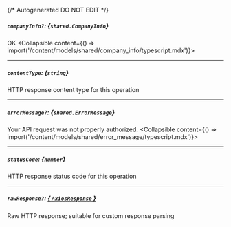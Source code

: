 {/* Autogenerated DO NOT EDIT  */}

##### `companyInfo?`: *{`shared.CompanyInfo`}*
OK
<Collapsible content={() => import('/content/models/shared/company_info/typescript.mdx')}>
</Collapsible>

---
##### `contentType`: *{`string`}*
HTTP response content type for this operation

---
##### `errorMessage?`: *{`shared.ErrorMessage`}*
Your API request was not properly authorized.
<Collapsible content={() => import('/content/models/shared/error_message/typescript.mdx')}>
</Collapsible>

---
##### `statusCode`: *{`number`}*
HTTP response status code for this operation

---
##### `rawResponse?`: [*{ `AxiosResponse` }*](https://axios-http.com/docs/res_schema)
Raw HTTP response; suitable for custom response parsing


